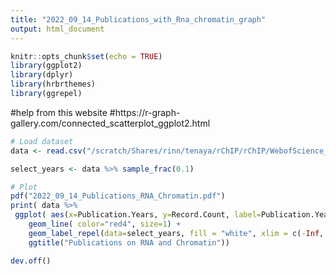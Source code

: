 ```yaml
---
title: "2022_09_14_Publications_with_Rna_chromatin_graph"
output: html_document
---
```


```r
knitr::opts_chunk$set(echo = TRUE)
library(ggplot2)
library(dplyr)
library(hrbrthemes)
library(ggrepel)
```

#help from this website
#https://r-graph-gallery.com/connected_scatterplot_ggplot2.html

```r
# Load dataset
data <- read.csv("/scratch/Shares/rinn/tenaya/rChIP/rChIP/WebofScience_Publications_RNA_Chromatin.csv", header=T)

select_years <- data %>% sample_frac(0.1)

# Plot
pdf("2022_09_14_Publications_RNA_Chromatin.pdf")
print( data %>% 
 ggplot( aes(x=Publication.Years, y=Record.Count, label=Publication.Years)) + theme_minimal() +
    geom_line( color="red4", size=1) +
    geom_label_repel(data=select_years, fill = "white", xlim = c(-Inf, Inf), ylim = c(-Inf, Inf))+
    ggtitle("Publications on RNA and Chromatin"))

dev.off()

```


